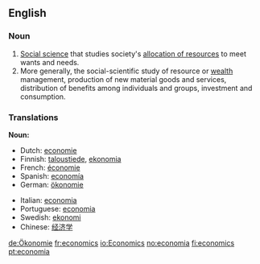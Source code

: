 ==English==
{{Wikipedia}}
===Noun===

#[[w:Social sciences|Social science]] that studies society's [[allocation of resources]] to meet wants and needs.
#More generally, the social-scientific study of resource or [[wealth]] management, production of new material goods and services, distribution of benefits among individuals and groups, investment and consumption.

===Translations===
'''Noun:'''
{{top}}
*Dutch: [[economie]]
*Finnish: [[taloustiede]], [[ekonomia]]
*French: [[économie]]
*Spanish: [[economía]]
*German: [[ökonomie]] {{f}}
{{mid}}
*Italian: [[economia]] {{f}}
*Portuguese: [[economia]]
*Swedish: [[ekonomi]]
*Chinese: [[经济学]]
{{bottom}}

[[de:Ökonomie]]
[[fr:economics]]
[[io:Economics]]
[[no:economia]]
[[fi:economics]]
[[pt:economia]]